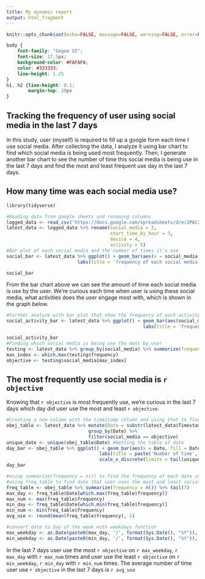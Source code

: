 ---
title: My dynamic report
output: html_fragment
---

```{r setup, include=FALSE}
knitr::opts_chunk$set(echo=FALSE, message=FALSE, warning=FALSE, error=FALSE)

```

```{css echo=FALSE}
body {
    font-family: "Segoe UI";
    font-size: 17.5px;
    background-color: #FAFAFA;
    color: #333333;
    line-height: 1.25
}
h1, h2 {line-height: 0.1;
        margin-top: 20px
}
```

## Tracking the frequency of user using social media in the last 7 days
In this study, user (myself) is required to fill up a google form each time I use social media. After collecting the data, I analyze it using bar chart to find which social media is being used most frequently. Then, I generate another bar chart to see the number of time this social media is being use in the last 7 days and find the most and least frequent use day in the last 7 days. 

## How many time was each social media use? 
```{r eval=TRUE, echo=FALSE, error=FALSE, warning=FALSE}
library(tidyverse)

#Reading data from google sheets and renaming columns
logged_data <- read_csv('https://docs.google.com/spreadsheets/d/e/2PACX-1vRMOlNZbbutBcxUCVv8nIFP_2JEISCznRTTjtyXiTe04XGX_fBB8_XLL0dQQ5t3Y5sb2MbPuVBHKERy/pub?output=csv')
latest_data <- logged_data %>% rename(social_media = 2,
                                      start_time_by_hour = 3,
                                      device = 4,
                                      activity = 5)
#Bar plot of each social media and the number of times it's use
social_bar <- latest_data %>% ggplot() + geom_bar(aes(x = social_media, fill = social_media)) + 
                          labs(title = 'frequency of each social media being use', y = 'frequency')

social_bar
```

From the bar chart above we can see the amount of time each social media is use by the user. We're curious each time when user is using these social media, what activities does the user engage most with, which is shown in the graph below. 

```{r eval=TRUE, echo=FALSE, error=FALSE, warning=FALSE}
#Further analyze with bar plot that show the frequency of each activity of each social media 
social_activity_bar <- latest_data %>% ggplot() + geom_bar(aes(social_media, fill = activity), position = 'dodge') + 
                                                  labs(title = 'frequency of each activity engage in social media', y = 'frequency')

social_activity_bar
#Finding which social media is being use the most by user
testing <- latest_data %>% group_by(social_media) %>% summarize(frequency = n())
max_index <- which.max(testing$frequency)
objective <- testing$social_media[max_index]
```

## The most frequently use social media is `r objective`
Knowing that `r objective` is most frequently use, we're curious in the last 7 days which day did user use the most and least `r objective`.

```{r eval=TRUE, echo=FALSE, error=FALSE, warning=FALSE}
#Creating a new column with the timestamp column and using that to find the frequency of our objective social media in the last 7 days
obej_table <- latest_data %>% mutate(Date = substr(latest_data$Timestamp, 1, 5)) %>% 
                              group_by(Date) %>% 
                              filter(social_media == objective)
unique_date <- unique(obej_table$Date) #Getting the table of date 
day_bar <- obej_table %>% ggplot() + geom_bar(aes(x = Date, fill = Date)) +
                                  labs(title = paste('Number of time', objective, 'is use in the last 7 days'), y = 'frequency') +
                                  scale_x_discrete(limits = tail(unique_date, 7)) 
day_bar

#using summarize(frequency = n()) to find the frequency of each date in obej_table
#using freq_table to find date that user uses the most and least social media and average number of social media use in the last 7 days
freq_table <- obej_table %>% summarize(frequency = n()) %>% tail(7)
max_day <- freq_table$Date[which.max(freq_table$frequency)]
max_num <- max(freq_table$frequency)
min_day <- freq_table$Date[which.min(freq_table$frequency)]
min_num <- min(freq_table$frequency)
avg_use <- round(mean(freq_table$frequency), 1)

#convert date to day of the week with weekdays function
max_weekday <- as.Date(paste0(max_day, '/', format(Sys.Date(), "%Y")), format = "%d/%m/%Y") %>% weekdays()
min_weekday <- as.Date(paste0(min_day, '/', format(Sys.Date(), "%Y")), format = "%d/%m/%Y") %>% weekdays()
```

In the last 7 days user use the most `r objective` on `r max_weekday`, `r max_day` with `r max_num` times and user use the least `r objective` on `r min_weekday`, `r min_day` with `r min_num` times. 
The average number of time user use `r objective` in the last 7 days is `r avg_use`
